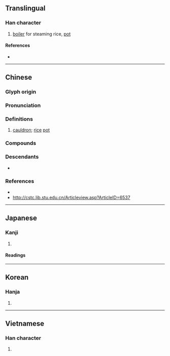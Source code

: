 {{character info}}
==Translingual==

===Han character===
{{Han char|rn=98|rad=瓦|as=12|sn=17|four=81617|canj=CAMVN|ids=⿰曾瓦}}

# [[boiler]] for steaming rice, [[pot]]

====References====
* {{Han ref|kx=0752.110|dkj=21602|dj=1159.280|hdz=21432.080|uh=7511|ud=29969|bh=ED70|bd=60784}}

----

==Chinese==
{{zh-forms}}

===Glyph origin===
{{Han etym}}

===Pronunciation===
{{zh-pron
|m=zèng
|c=zang6,zang3
|mn-t=zêng1/seng5
|mc=y
|oc=y
|cat=
}}

===Definitions===
{{zh-hanzi}}

# [[cauldron]]; [[rice]] [[pot]]

===Compounds===
{{zh-der|丹甑|墯甑不顧|曲頸甑|甑塵釜魚|甑箄|破甑生塵}}

===Descendants===
* {{desc|th|ซึ้ง|bor=1}}

===References===
* {{R:yue:Hanzi}}
* http://cstc.lib.stu.edu.cn/Articleview.asp?ArticleID=6537

----

==Japanese==

===Kanji===
{{ja-kanji|grade=|rs=瓦12}}

# {{rfdef|ja|sort=瓦12}}

====Readings====
{{ja-readings
|on=そう
|kun=こしき-
|nanori=
}}

----

==Korean==

===Hanja===
{{ko-hanja|hangeul=증|eumhun=|rv=jeung|mr=chŭng|y=cung}}

# {{rfdef|ko|sort=瓦12}}

----

==Vietnamese==

===Han character===
{{vi-hantu|[[tắng]]|rs=瓦12}}

# {{rfdef|vi|sort=瓦12}}